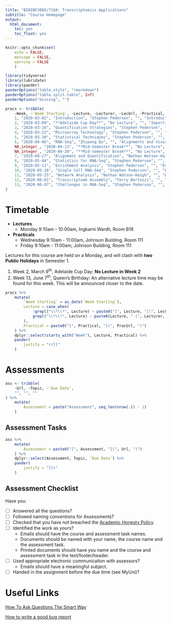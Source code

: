 ```yaml
---
title: "BIOINF3005/7160: Transcriptomics Applications"
subtitle: "Course Homepage"
output: 
  html_document:
    toc: yes
    toc_float: yes
---
```


```r
knitr::opts_chunk$set(
    echo = FALSE,
    message = FALSE,
    warning = FALSE
    )
```

```r
library(tidyverse)
library(lubridate)
library(pander)
panderOptions("table.style", "rmarkdown")
panderOptions("table.split.table", Inf)
panderOptions("missing", "")
```

```r
pracs <- tribble(
    ~Week, ~`Week Starting`, ~Lecture, ~Lecturer, ~LecUrl, ~Practical, ~PracUrl,
    1, "2020-03-02", "Introduction", "Stephen Pederson", "", "Introduction to R and `rmarkdown`", "practicals/Practical1_IntroR.html",
    2, "2020-03-09", "**Adelaide Cup Day**", "No Lecture", "", "Importing Data with the `tidyverse`", "",
    3, "2020-03-16", "Quantification Strategies", "Stephen Pederson", "", "Data Visualisation with `ggplot2`", "",
    4, "2020-03-23", "Microarray Technology", "Stephen Pederson", "", "Using Git with RStudio", "",
    5, "2020-03-30", "Statistical Techniques", "Stephen Pederson", "", "Basic Statistics in R", "",
    6, "2020-04-06", "RNA-Seq", "Zhipeng Qu", "", "Alignments and Visualisation", "",
    NA_integer_, "2020-04-13", "**Mid-Semester Break**", "No Lecture", "", "", "",
    NA_integer_, "2020-04-20", "**Mid-Semester Break**", "No Lecture", "", "", "",
    7, "2020-04-27", "Alignment and Quantification", "Nathan Watson-Haigh", "", "Introduction to `limma` and `edgeR`", "",
    8, "2020-05-04", "Statistics for RNA-Seq", "Stephen Pederson", "", "Introduction to `limma` and `edgeR`", "",
    9, "2020-05-11", "Enrichment Analysis", "Stephen Pederson", "", "Enrichment Strategies", "",
    10, "2020-05-18", "Single Cell RNA-Seq", "Stephen Pederson", "", "WGCNA", "",
    11, "2020-05-25", "Network Analysis", "Nathan Watson-Haigh", "", "WGCNA", "",
    12, "2020-06-01", "Transcriptome Assembly", "Terry Bertozzi", "", "", "",
    13, "2020-06-07", "Challenges in RNA-Seq", "Stephen Pederson", "", "", ""
)
```



# Timetable

- **Lectures**
    - Monday 9:10am - 10:00am, Ingkarni Wardli, Room B18
- **Practicals**
    - Wednesday 9:10am - 11:00am, Johnson Building, Room 111
    - Friday 9:10am - 11:00am, Johnson Building, Room 111

Lectures for this course are held on a Monday, and will clash with **two Public Holidays** in Semester 1.

1. Week 2, March 9^th^, Adelaide Cup Day: **No Lecture in Week 2**
2. Week 13, June 7^th^, Queen's Birthday: An alternative lecture time may be found for this week. This will be announced closer to the date.


```r
pracs %>%
    mutate(
        `Week Starting` = as_date(`Week Starting`), 
        Lecture = case_when(
            !grepl("\\*\\*", Lecture) ~ paste0("[", Lecture, "](", LecUrl, ")", "<br>(", Lecturer, ")"),
            grepl("\\*\\*", Lecture) ~ paste0(Lecture, " (", Lecturer, ")")
        ),
        Practical = paste0("[", Practical, "](", PracUrl, ")")
    ) %>%
    dplyr::select(starts_with("Week"), Lecture, Practical) %>%
    pander(
        justify = "rrll"
    )
```



# Assessments

```r
ass <- tribble(
    ~Url, ~Topic, ~`Due Date`,
    "", "", ""
) %>%
    mutate(
        Assessment = paste("Assessment", seq_len(nrow(.)) - 1)
    )
```


## Assessment Tasks

```r
ass %>%
    mutate(
        Assessment = paste0("[", Assessment, "](", Url, ")")
    ) %>%
    dplyr::select(Assessment, Topic, `Due Date`) %>%
    pander(
        justify = "llr"
    )
```


## Assessment Checklist

Have you:

- [ ] Answered all the questions?
- [ ] Followed naming conventions for Assessments?
- [ ] Checked that you have not breached the [Academic Honesty Policy](http://www.adelaide.edu.au/policies/230/).
- [ ] Identified the work as yours?
	- Emails should have the course and assessment task names.
	- Documents should be named with your name, the course name and the assessment task.
	- Printed documents should have you name and the course and assessment task in the text/footer/header.
- [ ] Used appropriate electronic communication with assessors?
	- Emails should have a meaningful subject.
- [ ] Handed in the assignment before the due time (see MyUni)?

# Useful Links

[How To Ask Questions The Smart Way](http://www.catb.org/esr/faqs/smart-questions.html)

[How to write a good bug report](https://musescore.org/en/developers-handbook/how-write-good-bug-report-step-step-instructions)
